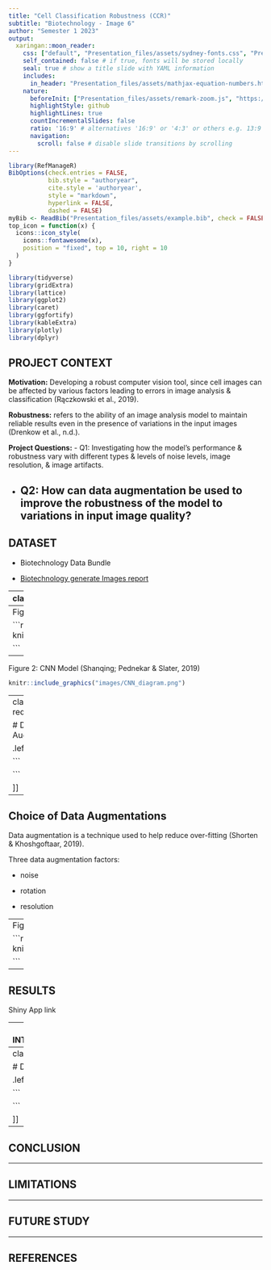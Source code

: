 ```yaml
---
title: "Cell Classification Robustness (CCR)"
subtitle: "Biotechnology - Image 6"
author: "Semester 1 2023"
output:
  xaringan::moon_reader:
    css: ["default", "Presentation_files/assets/sydney-fonts.css", "Presentation_files/assets/sydney.css"]
    self_contained: false # if true, fonts will be stored locally
    seal: true # show a title slide with YAML information
    includes:
      in_header: "Presentation_files/assets/mathjax-equation-numbers.html"
    nature:
      beforeInit: ["Presentation_files/assets/remark-zoom.js", "https://platform.twitter.com/widgets.js"]
      highlightStyle: github
      highlightLines: true
      countIncrementalSlides: false
      ratio: '16:9' # alternatives '16:9' or '4:3' or others e.g. 13:9
      navigation:
        scroll: false # disable slide transitions by scrolling
---
```


```r
library(RefManageR)
BibOptions(check.entries = FALSE, 
           bib.style = "authoryear", 
           cite.style = 'authoryear', 
           style = "markdown",
           hyperlink = FALSE, 
           dashed = FALSE)
myBib <- ReadBib("Presentation_files/assets/example.bib", check = FALSE)
top_icon = function(x) {
  icons::icon_style(
    icons::fontawesome(x),
    position = "fixed", top = 10, right = 10
  )
}

library(tidyverse)
library(gridExtra)
library(lattice)
library(ggplot2)
library(caret)
library(ggfortify)
library(kableExtra)
library(plotly)
library(dplyr)
```


## PROJECT CONTEXT 

**Motivation:** Developing a robust computer vision tool, since cell images can be affected by various factors leading to errors in image analysis & classification (Rączkowski et al., 2019). 


**Robustness:** refers to the ability of an image analysis model to maintain reliable results even in the presence of variations in the input images (Drenkow et al., n.d.). 


**Project Questions:**
- Q1: Investigating how the model's performance & robustness vary with different types & levels of noise levels, image resolution, & image artifacts. 

- Q2: How can data augmentation be used to improve the robustness of the model to variations in input image quality?
---


## DATASET

- Biotechnology Data Bundle

- [Biotechnology generate Images report](https://www.10xgenomics.com/resources/datasets/fresh-frozen-mouse-brain-for-xenium-explorer-demo-1-standard)




---
class: segue-red

# Baseline Model 


.left[.footnote[

```
```

]]

---
Figure 1: Workflow Diagram

```r
knitr::include_graphics("images/Workflow.png")

```


---
Figure 2: CNN Model (Shanqing; Pednekar & Slater, 2019)

```r
knitr::include_graphics("images/CNN_diagram.png")

```



---
class: segue-red

# Data Augmentation


.left[.footnote[

```

```

]]


---

## Choice of Data Augmentations

Data augmentation is a technique used to help reduce over-fitting (Shorten & Khoshgoftaar, 2019). 

Three data augmentation factors:

- noise

- rotation

- resolution


---
Figure 3: Result Collection Process


```r
knitr::include_graphics("images/Results_Process.png")

```

---

## RESULTS

Shiny App link


---
## INTERPRETATION



---
class: segue-red

# Discussion


.left[.footnote[

```

```

]]

---
## CONCLUSION


---


## LIMITATIONS


---


## FUTURE STUDY 



---

## REFERENCES





